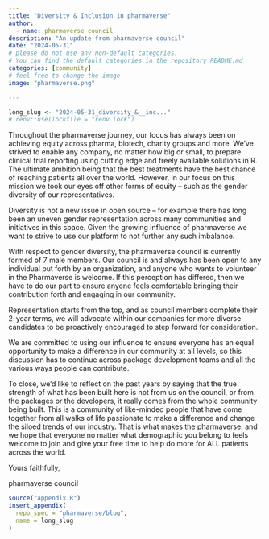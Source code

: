 ```yaml
---
title: "Diversity & Inclusion in pharmaverse"
author:
  - name: pharmaverse council
description: "An update from pharmaverse council"
date: "2024-05-31"
# please do not use any non-default categories.
# You can find the default categories in the repository README.md
categories: [community]
# feel free to change the image
image: "pharmaverse.png"

---
```


<!--------------- typical setup ----------------->

```r
long_slug <- "2024-05-31_diversity_&__inc..."
# renv::use(lockfile = "renv.lock")
```

<!--------------- post begins here ----------------->

Throughout the pharmaverse journey, our focus has always been on achieving
equity across pharma, biotech, charity groups and more. We’ve strived to enable
any company, no matter how big or small, to prepare clinical trial reporting
using cutting edge and freely available solutions in R. The ultimate ambition
being that the best treatments have the best chance of reaching patients all
over the world. However, in our focus on this mission we took our eyes off other
forms of equity – such as the gender diversity of our representatives.

Diversity is not a new issue in open source – for example there has long been
an uneven gender representation across many communities and initiatives in this
space. Given the growing influence of pharmaverse we want to strive to use our
platform to not further any such imbalance.

With respect to gender diversity, the pharmaverse council is currently formed of
7 male members. Our council is and always has been open to any individual put
forth by an organization, and anyone who wants to volunteer in the Pharmaverse
is welcome. If this perception has differed, then we have to do our part to
ensure anyone feels comfortable bringing their contribution forth and engaging
in our community.

Representation starts from the top, and as council members complete their 2-year
terms, we will advocate within our companies for more diverse candidates to be
proactively encouraged to step forward for consideration.

We are committed to using our influence to ensure everyone has an equal
opportunity to make a difference in our community at all levels, so this
discussion has to continue across package development teams and all the various
ways people can contribute.

To close, we’d like to reflect on the past years by saying that the true
strength of what has been built here is not from us on the council, or from the
packages or the developers, it really comes from the whole community being
built. This is a community of like-minded people that have come together from
all walks of life passionate to make a difference and change the siloed trends
of our industry. That is what makes the pharmaverse, and we hope that everyone
no matter what demographic you belong to feels welcome to join and give your
free time to help do more for ALL patients across the world.

Yours faithfully,

pharmaverse council


<!--------------- appendices go here ----------------->

```r
source("appendix.R")
insert_appendix(
  repo_spec = "pharmaverse/blog",
  name = long_slug
)
```
